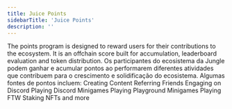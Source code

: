 ```yaml
---
title: Juice Points
sidebarTitle: 'Juice Points'
description: ''
---
```


The points program is designed to reward users for their contributions to the ecosystem. It is an offchain score built for accumulation, leaderboard evaluation and token distribution.
Os participantes do ecosistema da Jungle podem ganhar e acumular pontos ao performarem diferentes atividades que contribuem para o crescimento e solidificação do ecosistema. Algumas fontes de pontos incluem:
Creating Content
Referring Friends
Engaging on Discord
Playing Discord Minigames
Playing Playground Minigames
Playing FTW
Staking NFTs
and more